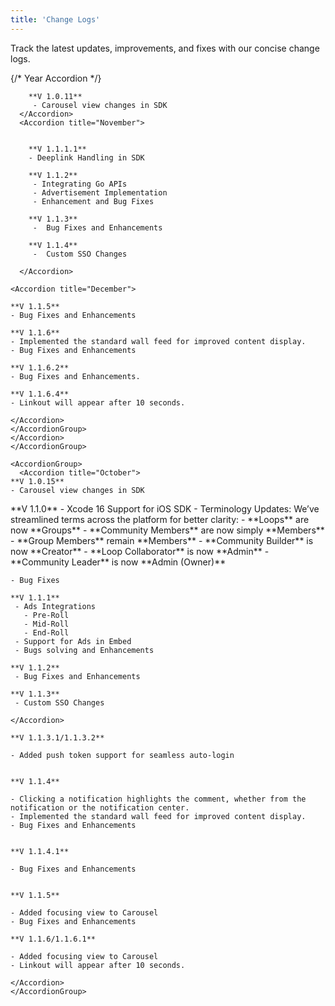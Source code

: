 ```yaml
---
title: 'Change Logs'
---
```



Track the latest updates, improvements, and fixes with our concise change logs.


<Tabs>
  <Tab title="Android">
   <AccordionGroup>
   <Accordion title="2024"> {/* Year Accordion */}
    <AccordionGroup>
      <Accordion title="October">

        **V 1.0.11**
         - Carousel view changes in SDK
      </Accordion>
      <Accordion title="November">
      

        **V 1.1.1.1**
        - Deeplink Handling in SDK

        **V 1.1.2**
         - Integrating Go APIs
         - Advertisement Implementation
         - Enhancement and Bug Fixes
       
        **V 1.1.3**
         -  Bug Fixes and Enhancements

        **V 1.1.4**
         -  Custom SSO Changes

      </Accordion>
    
    <Accordion title="December">

    **V 1.1.5**
    - Bug Fixes and Enhancements

    **V 1.1.6**
    - Implemented the standard wall feed for improved content display.
    - Bug Fixes and Enhancements

    **V 1.1.6.2**
    - Bug Fixes and Enhancements.

    **V 1.1.6.4**
    - Linkout will appear after 10 seconds.

    </Accordion>
    </AccordionGroup>
    </Accordion>
    </AccordionGroup>
  </Tab>

  <Tab title="iOS">

    <AccordionGroup>
      <Accordion title="October">
    **V 1.0.15**
    - Carousel view changes in SDK
   </Accordion>
      <Accordion title="November">
    **V 1.1.0**
     - Xcode 16 Support for iOS SDK
     - Terminology Updates: We’ve streamlined terms across the platform for better clarity:
       - **Loops** are now **Groups**
       - **Community Members** are now simply **Members**
       - **Group Members** remain **Members**
       - **Community Builder** is now **Creator**
       - **Loop Collaborator** is now **Admin**
       - **Community Leader** is now **Admin (Owner)**

    - Bug Fixes  

    **V 1.1.1**
     - Ads Integrations
       - Pre-Roll 
       - Mid-Roll
       - End-Roll
     - Support for Ads in Embed
     - Bugs solving and Enhancements

    **V 1.1.2**
     - Bug Fixes and Enhancements

    **V 1.1.3**
     - Custom SSO Changes
    
    </Accordion>
  <Accordion title="December">

    **V 1.1.3.1/1.1.3.2**

    - Added push token support for seamless auto-login
    

    **V 1.1.4**

    - Clicking a notification highlights the comment, whether from the notification or the notification center.
    - Implemented the standard wall feed for improved content display.
    - Bug Fixes and Enhancements
    

    **V 1.1.4.1**

    - Bug Fixes and Enhancements
 

    **V 1.1.5**

    - Added focusing view to Carousel
    - Bug Fixes and Enhancements

    **V 1.1.6/1.1.6.1**

    - Added focusing view to Carousel
    - Linkout will appear after 10 seconds.

    </Accordion>
    </AccordionGroup>
  </Tab>
</Tabs>
